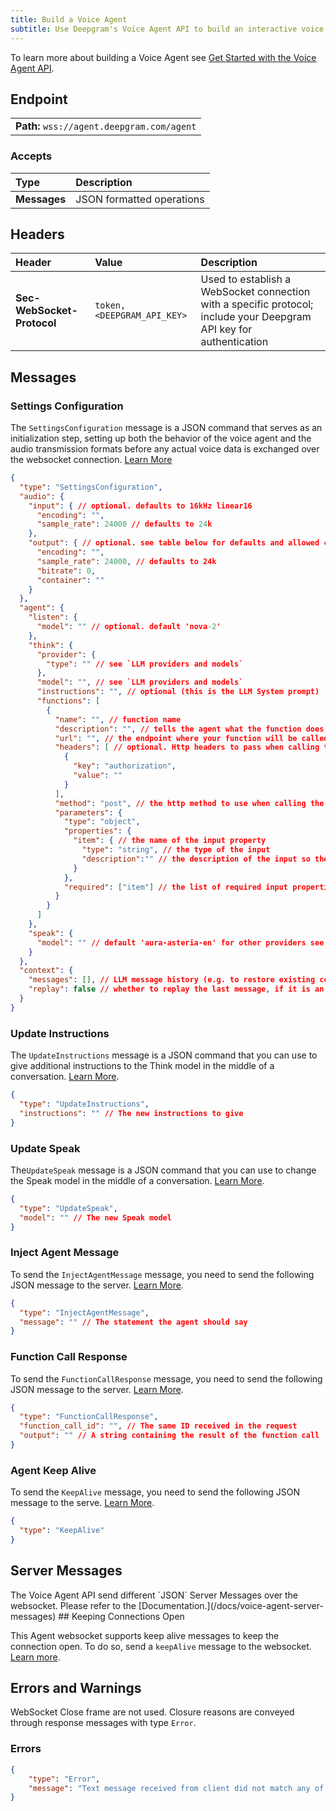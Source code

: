 ```yaml
---
title: Build a Voice Agent
subtitle: Use Deepgram's Voice Agent API to build an interactive voice agent.
---
```


To learn more about building a Voice Agent see [Get Started with the Voice Agent API](/docs/voice-agent).

## Endpoint

|                                            |
| :----------------------------------------- |
| **Path:** `wss://agent.deepgram.com/agent` |

### Accepts

| Type         | Description               |
| :----------- | :------------------------ |
| **Messages** | JSON formatted operations |

## Headers

| Header                     | Value                       | Description                                                                                                         |
| :------------------------- | :-------------------------- | :------------------------------------------------------------------------------------------------------------------ |
| **Sec-WebSocket-Protocol** | `token, <DEEPGRAM_API_KEY>` | Used to establish a WebSocket connection with a specific protocol; include your Deepgram API key for authentication |

## Messages

### Settings Configuration

The `SettingsConfiguration` message is a JSON command that serves as an initialization step, setting up both the behavior of the voice agent and the audio transmission formats before any actual voice data is exchanged over the websocket connection. [Learn More](/docs/voice-agent-settings-configuration)

```json
{
  "type": "SettingsConfiguration",
  "audio": {
    "input": { // optional. defaults to 16kHz linear16
      "encoding": "",
      "sample_rate": 24000 // defaults to 24k 
    },
    "output": { // optional. see table below for defaults and allowed combinations
      "encoding": "",
      "sample_rate": 24000, // defaults to 24k
      "bitrate": 0,
      "container": ""
    }
  },
  "agent": {
    "listen": {
      "model": "" // optional. default 'nova-2'
    },
    "think": {
      "provider": {
        "type": "" // see `LLM providers and models`
      },
      "model": "", // see `LLM providers and models`
      "instructions": "", // optional (this is the LLM System prompt)
      "functions": [
        {
          "name": "", // function name
          "description": "", // tells the agent what the function does, and how and when to use it
          "url": "", // the endpoint where your function will be called
          "headers": [ // optional. Http headers to pass when calling the function. Only supports 'authorization'
            {
              "key": "authorization",
              "value": ""
            }
          ],
          "method": "post", // the http method to use when calling the function
          "parameters": {
            "type": "object",
            "properties": {
              "item": { // the name of the input property
                "type": "string", // the type of the input
                "description":"" // the description of the input so the agent understands what it is
              }
            },
            "required": ["item"] // the list of required input properties for this function to be called
          }
        }
      ]
    },
    "speak": {
      "model": "" // default 'aura-asteria-en' for other providers see TTS Models documentation
    }
  },
  "context": {
    "messages": [], // LLM message history (e.g. to restore existing conversation if websocket connection breaks)
    "replay": false // whether to replay the last message, if it is an assistant message
  }
}

```

### Update Instructions

The `UpdateInstructions` message is a JSON command that you can use to give additional instructions to the Think model in the middle of a conversation. [Learn More](/docs/voice-agent-update-instructions).

```json
{
  "type": "UpdateInstructions",
  "instructions": "" // The new instructions to give  
}
```

### Update Speak

The`UpdateSpeak` message is a JSON command that you can use to change the Speak model in the middle of a conversation. [Learn More](/docs/voice-agent-update-speak).

```json
{
  "type": "UpdateSpeak",
  "model": "" // The new Speak model  
}
```

### Inject Agent Message

To send the `InjectAgentMessage` message, you need to send the following JSON message to the server. [Learn More](/docs/voice-agent-inject-agent-message).

```json
{
  "type": "InjectAgentMessage",
  "message": "" // The statement the agent should say
}
```

### Function Call Response

To send the `FunctionCallResponse` message, you need to send the following JSON message to the server. [Learn More](/docs/voice-agent-function-call-response).

```json
{
  "type": "FunctionCallResponse",
  "function_call_id": "", // The same ID received in the request
  "output": "" // A string containing the result of the function call
}
```

### Agent Keep Alive

To send the `KeepAlive` message, you need to send the following JSON message to the serve. [Learn More](/docs/agent-keep-alive).

```json
{
  "type": "KeepAlive" 
}
```

## Server Messages

<Info> 
The Voice Agent API send different `JSON` Server Messages over the websocket. Please refer to the [Documentation.](/docs/voice-agent-server-messages)
</Info>
## Keeping Connections Open

This Agent websocket supports keep alive messages to keep the connection open. To do so, send a `keepAlive` message to the websocket. [Learn more](doc:agent-keep-alive).

## Errors and Warnings

 WebSocket Close frame are not used. Closure reasons are conveyed through response messages with type `Error`.

### Errors

```json
{
    "type": "Error",
    "message": "Text message received from client did not match any of the formats we expect."
}
```